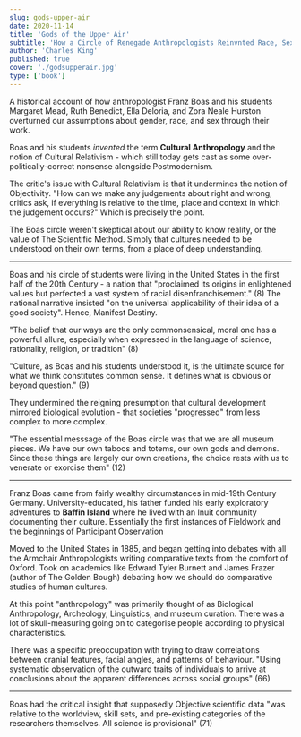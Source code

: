 ```yaml
---
slug: gods-upper-air
date: 2020-11-14
title: 'Gods of the Upper Air'
subtitle: 'How a Circle of Renegade Anthropologists Reinvnted Race, Sex, and Gender in the Twentieth Century'
author: 'Charles King'
published: true
cover: './godsupperair.jpg'
type: ['book']
---
```


A historical account of how anthropologist Franz Boas and his students Margaret Mead, Ruth Benedict, Ella Deloria, and Zora Neale Hurston overturned our assumptions about gender, race, and sex through their work.

Boas and his students _invented_ the term **Cultural Anthropology** and the notion of Cultural Relativism - which still today gets cast as some over-politically-correct nonsense alongside Postmodernism.

The critic's issue with Cultural Relativism is that it undermines the notion of Objectivity.  "How can we make any judgements about right and wrong, critics ask, if everything is relative to the time, place and context in which the judgement occurs?" Which is precisely the point.

The Boas circle weren't skeptical about our ability to know reality, or the value of The Scientific Method. Simply that cultures needed to be understood on their own terms, from a place of deep understanding.

---

Boas and his circle of students were living in the United States in the first half of the 20th Century - a nation that "proclaimed its origins in enlightened values but perfected a vast system of racial disenfranchisement." (8) The national narrative insisted "on the universal applicability of their idea of a good society". Hence, Manifest Destiny.

"The belief that our ways are the only commonsensical, moral one has a powerful allure, especially when expressed in the language of science, rationality, religion, or tradition" (8)

"Culture, as Boas and his students understood it, is the ultimate source for what we think constitutes common sense. It defines what is obvious or beyond question." (9)

They undermined the reigning presumption that cultural development mirrored biological evolution - that societies "progressed" from less complex to more complex.

"The essential messsage of the Boas circle was that we are all museum pieces. We have our own taboos and totems, our own gods and demons. Since these things are largely our own creations, the choice rests with us to venerate or exorcise them" (12)

---

Franz Boas came from fairly wealthy circumstances in mid-19th Century Germany. University-educated, his father funded his early exploratory adventures to **Baffin Island** where he lived with an Inuit community documenting their culture. Essentially the first instances of Fieldwork and the beginnings of Participant Observation

Moved to the United States in 1885, and began getting into debates with all the Armchair Anthropologists writing comparative texts from the comfort of Oxford. Took on academics like Edward Tyler Burnett and James Frazer (author of The Golden Bough) debating how we should do comparative studies of human cultures.

At this point "anthropology" was primarily thought of as Biological Anthropology, Archeology, Linguistics, and museum curation. There was a lot of skull-measuring going on to categorise people according to physical characteristics.

There was a specific preoccupation with trying to draw correlations between cranial features, facial angles, and patterns of behaviour. "Using systematic observation of the outward traits of individuals to arrive at conclusions about the apparent differences across social groups" (66)

---

Boas had the critical insight that supposedly Objective scientific data "was relative to the worldview, skill sets, and pre-existing categories of the researchers themselves. All science is provisional" (71)